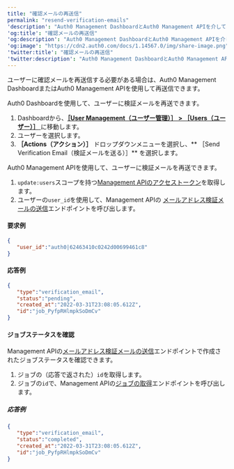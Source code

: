 ```yaml
---
title: "確認メールの再送信"
permalink: "resend-verification-emails"
'description': "Auth0 Management DashboardとAuth0 Management APIを介してユーザーに確認メールを再送信する方法について説明します。"
'og:title': "確認メールの再送信"
'og:description': "Auth0 Management DashboardとAuth0 Management APIを介してユーザーに確認メールを再送信する方法について説明します。"
'og:image': "https://cdn2.auth0.com/docs/1.14567.0/img/share-image.png"
'twitter:title': "確認メールの再送信"
'twitter:description': "Auth0 Management DashboardとAuth0 Management APIを介してユーザーに確認メールを再送信する方法について説明します。"
---
```


ユーザーに確認メールを再送信する必要がある場合は、Auth0 Management DashboardまたはAuth0 <Tooltip data-tooltip-id="react-containers-DefinitionTooltip-0" href="/ja-jp/glossary?term=management-api" tip="Management API: 顧客が管理タスクを実行できるようにするための製品。" cta="用語集の表示">Management API</Tooltip>を使用して再送信できます。

<Tabs><Tab title="Auth0 Dashboardの使用">

Auth0 Dashboardを使用して、ユーザーに検証メールを再送できます。

1. Dashboardから、[**［User Management（ユーザー管理）］ > ［Users（ユーザー）］** ](https://manage.auth0.com/#/users)に移動します。
2. ユーザーを選択します。
3. **［Actions（アクション）］** ドロップダウンメニューを選択し、** ［Send Verification Email（検証メールを送る）］** を選択します。

</Tab><Tab title="Auth0 Management APIの使用">

Auth0 Management APIを使用して、ユーザーに検証メールを再送できます。

1. `update:users`スコープを持つ[Management APIのアクセストークン](/ja-jp/secure/tokens/access-tokens/management-api-access-tokens)を取得します。
2. ユーザーの`user_id`を使用して、Management APIの [メールアドレス検証メールの送信](https://auth0.com/docs/api/management/v2#!/Jobs/post_verification_email)エンドポイントを呼び出します。

#### 要求例

```json lines
{
   "user_id":"auth0|62463410c0242d00699461c8"
}
```

#### 応答例

```json lines
{
   "type":"verification_email",
   "status":"pending",
   "created_at":"2022-03-31T23:08:05.612Z",
   "id":"job_PyfpRHlmpkSoDmCv"
}
```

#### ジョブステータスを確認

Management APIの[メールアドレス検証メールの送信](https://auth0.com/docs/api/management/v2#!/Jobs/post_verification_email)エンドポイントで作成されたジョブステータスを確認できます。

1. ジョブの（応答で返された）`id`を取得します。
2. ジョブの`id`で、Management APIの[ジョブの取得](https://auth0.com/docs/api/management/v2#!/Jobs/get_jobs_by_id)エンドポイントを呼び出します。

##### 応答例

```json lines
{
   "type":"verification_email",
   "status":"completed",
   "created_at":"2022-03-31T23:08:05.612Z",
   "id":"job_PyfpRHlmpkSoDmCv"
}
```

</Tab></Tabs>

